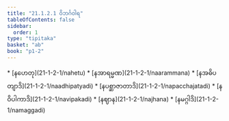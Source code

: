 ```yaml
---
title: "21.1.2.1 ဝိဘင်္ဂဝါရ"
tableOfContents: false
sidebar:
  order: 1
type: "tipitaka"
basket: "ab"
book: "p1-2"
---
```



<DynamicBreadcrumb />



<TableOfContents book="p1-2" section="21.1.2.1">
* [နဟေတု](21-1-2-1/nahetu)
* [နအာရမ္မဏ](21-1-2-1/naarammana)
* [နအဓိပတျာဒိ](21-1-2-1/naadhipatyadi)
* [နပစ္ဆာဇာတာဒိ](21-1-2-1/napacchajatadi)
* [နဝိပါကာဒိ](21-1-2-1/navipakadi)
* [နဈာန](21-1-2-1/najhana)
* [နမဂ္ဂါဒိ](21-1-2-1/namaggadi)
</TableOfContents>